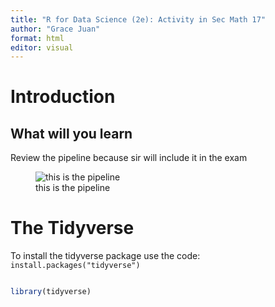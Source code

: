 ```yaml
---
title: "R for Data Science (2e): Activity in Sec Math 17"
author: "Grace Juan"
format: html
editor: visual
---
```


# Introduction

## What will you learn

Review the pipeline because sir will include it in the exam

![this is the pipeline](RforDSpics/rfordspic1.png)

# The Tidyverse

To install the tidyverse package use the code: `install.packages("tidyverse")`

```         
```

```r
library(tidyverse)

```
